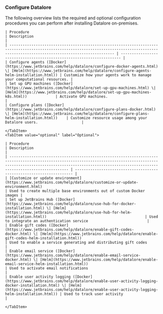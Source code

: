 
### Configure Datalore

The following overview lists the required and optional configuration procedures you can perform after installing Datalore on-premises.

<Tabs groupId="configuration-procedures" queryString className="custom-tabs">
    <TabItem value="required" label="Required">

    | Procedure                                                                                                                                                                                    | Description                                                            |
    | -------------------------------------------------------------------------------------------------------------------------------------------------------------------------------------------- | ---------------------------------------------------------------------- |
    | Configure agents ([Docker](https://www.jetbrains.com/help/datalore/configure-docker-agents.html) \| [Helm](https://www.jetbrains.com/help/datalore/configure-agents-helm-installation.html)) | Customize how your agents work to manage your computational resources. |
    | Set up GPU machines ([Docker](https://www.jetbrains.com/help/datalore/set-up-gpu-machines.html) \| [Helm](https://www.jetbrains.com/help/datalore/set-up-gpu-machines-k8s.html))             | Activate GPU machines.                                                 |
    | Configure plans ([Docker](https://www.jetbrains.com/help/datalore/configure-plans-docker.html) \| [Helm](https://www.jetbrains.com/help/datalore/configure-plans-helm-installation.html))    | Customize resource usage among your Datalore users.                    |

    </TabItem>
    <TabItem value="optional" label="Optional">

    | Procedure                                                                                                                                                                                                                                     | Description                                                           |
    | --------------------------------------------------------------------------------------------------------------------------------------------------------------------------------------------------------------------------------------------- | --------------------------------------------------------------------- |
    | [Customize or update environment](https://www.jetbrains.com/help/datalore/customize-or-update-environment.html)                                                                                                                               | Used to create multiple base environments out of custom Docker images |
    | Set up JetBrains Hub ([Docker](https://www.jetbrains.com/help/datalore/use-hub-for-docker-installation.html) \| [Helm](https://www.jetbrains.com/help/datalore/use-hub-for-helm-installation.html))                                             | Used to integrate an authentication service                           |
    | Enable gift codes ([Docker](https://www.jetbrains.com/help/datalore/enable-gift-codes-docker.html) \| [Helm](https://www.jetbrains.com/help/datalore/enable-gift-codes-helm-installation.html))                                               | Used to enable a service generating and distributing gift codes       |
    | Enable email service ([Docker](https://www.jetbrains.com/help/datalore/enable-email-service-docker.html) \| [Helm](https://www.jetbrains.com/help/datalore/enable-email-service-helm-installation.html))                                      | Used to activate email notifications                                  |
    | Enable user activity logging ([Docker](https://www.jetbrains.com/help/datalore/enable-user-activity-logging-docker-installation.html) \| [Helm](https://www.jetbrains.com/help/datalore/enable-user-activity-logging-helm-installation.html)) | Used to track user activity                                           |

    </TabItem>
</Tabs>